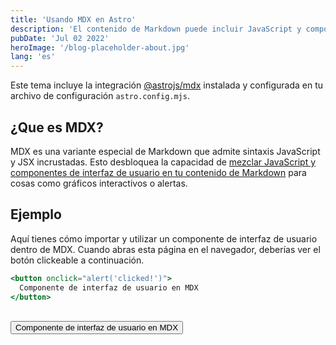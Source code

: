 ```yaml
---
title: 'Usando MDX en Astro'
description: 'El contenido de Markdown puede incluir JavaScript y componentes de interfaz de usuario con MDX.'
pubDate: 'Jul 02 2022'
heroImage: '/blog-placeholder-about.jpg'
lang: 'es'
---
```


Este tema incluye la integración [@astrojs/mdx](https://docs.astro.build/en/guides/integrations-guide/mdx/) instalada y configurada en tu archivo de configuración `astro.config.mjs`.

## ¿Que es MDX?

MDX es una variante especial de Markdown que admite sintaxis JavaScript y JSX incrustadas. Esto desbloquea la capacidad de [mezclar JavaScript y componentes de interfaz de usuario en tu contenido de Markdown](https://docs.astro.build/en/guides/markdown-content/#mdx-features) para cosas como gráficos interactivos o alertas.

## Ejemplo

Aquí tienes cómo importar y utilizar un componente de interfaz de usuario dentro de MDX. Cuando abras esta página en el navegador, deberías ver el botón clickeable a continuación.

```jsx
<button onclick="alert('clicked!')">
  Componente de interfaz de usuario en MDX
</button>
```

<br/>

<button onclick="alert('clicked!')">
  Componente de interfaz de usuario en MDX
</button>

